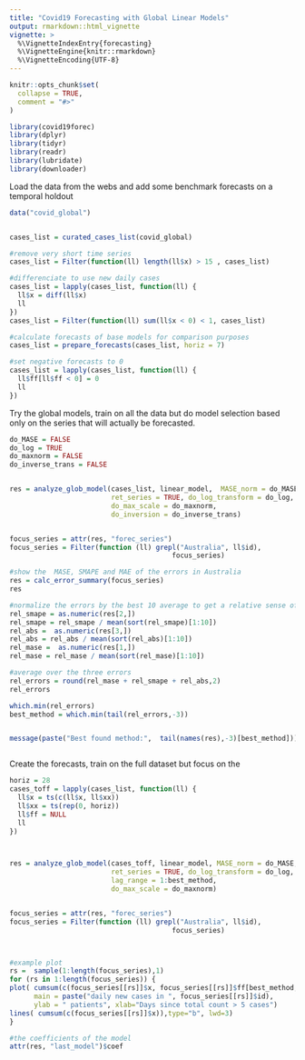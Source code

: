 ```yaml
---
title: "Covid19 Forecasting with Global Linear Models"
output: rmarkdown::html_vignette
vignette: >
  %\VignetteIndexEntry{forecasting}
  %\VignetteEngine{knitr::rmarkdown}
  %\VignetteEncoding{UTF-8}
---
```


```r
knitr::opts_chunk$set(
  collapse = TRUE,
  comment = "#>"
)
```

```r
library(covid19forec)
library(dplyr)
library(tidyr)
library(readr)
library(lubridate)
library(downloader)
```



Load the data from the webs and add some benchmark forecasts on a temporal holdout
```r
data("covid_global")


cases_list = curated_cases_list(covid_global)

#remove very short time series
cases_list = Filter(function(ll) length(ll$x) > 15 , cases_list)

#differenciate to use new daily cases
cases_list = lapply(cases_list, function(ll) {
  ll$x = diff(ll$x)
  ll
})
cases_list = Filter(function(ll) sum(ll$x < 0) < 1, cases_list)

#calculate forecasts of base models for comparison purposes
cases_list = prepare_forecasts(cases_list, horiz = 7)

#set negative forecasts to 0
cases_list = lapply(cases_list, function(ll) {
  ll$ff[ll$ff < 0] = 0
  ll
})

```

Try the global models, train on all the data but do model selection based only
on the series that will actually be forecasted.

```r
do_MASE = FALSE
do_log = TRUE
do_maxnorm = FALSE
do_inverse_trans = FALSE


res = analyze_glob_model(cases_list, linear_model,  MASE_norm = do_MASE,
                         ret_series = TRUE, do_log_transform = do_log,
                         do_max_scale = do_maxnorm, 
                         do_inversion = do_inverse_trans)


focus_series = attr(res, "forec_series")
focus_series = Filter(function (ll) grepl("Australia", ll$id),
                                        focus_series)

#show the  MASE, SMAPE and MAE of the errors in Australia
res = calc_error_summary(focus_series)
res

#normalize the errors by the best 10 average to get a relative sense of accuracy
rel_smape = as.numeric(res[2,])
rel_smape = rel_smape / mean(sort(rel_smape)[1:10])
rel_abs =  as.numeric(res[3,])
rel_abs = rel_abs / mean(sort(rel_abs)[1:10])
rel_mase =  as.numeric(res[1,])
rel_mase = rel_mase / mean(sort(rel_mase)[1:10])

#average over the three errors
rel_errors = round(rel_mase + rel_smape + rel_abs,2)
rel_errors

which.min(rel_errors)
best_method = which.min(tail(rel_errors,-3))


message(paste("Best found method:",  tail(names(res),-3)[best_method]))



```




Create the forecasts, train on the full dataset but focus on the 

```r


horiz = 28
cases_toff = lapply(cases_list, function(ll) {
  ll$x = ts(c(ll$x, ll$xx))
  ll$xx = ts(rep(0, horiz))
  ll$ff = NULL
  ll
})



res = analyze_glob_model(cases_toff, linear_model, MASE_norm = do_MASE,
                         ret_series = TRUE, do_log_transform = do_log,
                         lag_range = 1:best_method,
                         do_max_scale = do_maxnorm)


focus_series = attr(res, "forec_series")
focus_series = Filter(function (ll) grepl("Australia", ll$id),
                                        focus_series)



#example plot
rs =  sample(1:length(focus_series),1)
for (rs in 1:length(focus_series)) {
plot( cumsum(c(focus_series[[rs]]$x, focus_series[[rs]]$ff[best_method,])),type="b", col="red", lwd=2,
      main = paste("daily new cases in ", focus_series[[rs]]$id),
      ylab = " patients", xlab="Days since total count > 5 cases")
lines( cumsum(c(focus_series[[rs]]$x)),type="b", lwd=3)
}

#the coefficients of the model
attr(res, "last_model")$coef

```

